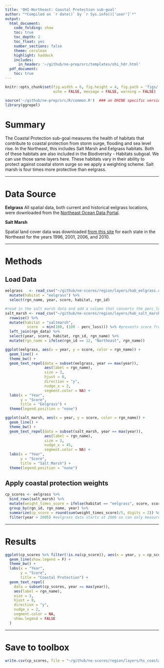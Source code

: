 ```yaml
---
title: 'OHI-Northeast: Coastal Protection sub-goal'
author: "*Compiled on `r date()` by `r Sys.info()['user']`*"
output: 
  html_document:
    code_folding: show
    toc: true
    toc_depth: 2
    toc_float: yes
    number_sections: false
    theme: cerulean
    highlight: haddock
    includes: 
      in_header: '~/github/ne-prep/src/templates/ohi_hdr.html'
  pdf_document:
    toc: true
---
```



``` r
knitr::opts_chunk$set(fig.width = 6, fig.height = 4, fig.path = 'figs/',
                      echo = FALSE, message = FALSE, warning = FALSE)

source('~/github/ne-prep/src/R/common.R')  ### an OHINE specific version of common.R
library(ggrepel)
```

# Summary

The Coastal Protection sub-goal measures the health of habitats that contribute to coastal protection from storm surge, flooding and sea level rise. In the Northeast, this includes Salt Marsh and Eelgrass habitats. Both of these habitats are also included in the Biodiversity - Habitats subgoal. We can use those same layers here. These habitats vary in their ability to protect against coastal storm surge so we apply a weighting scheme. Salt marsh is four times more protective than eelgrass. 

***

# Data Source

**Eelgrass**
All spatial data, both current and historical eelgrass locations, were downloaded from the [Northeast Ocean Data Portal](https://www.northeastoceandata.org/data-explorer/?habitat|biological).

**Salt Marsh**

Spatial land cover data was downloaded [from this site](https://coast.noaa.gov/ccapftp/#/) for each state in the Northeast for the years 1996, 2001, 2006, and 2010.

***
  
# Methods

## Load Data

```r
eelgrass   <- read_csv("~/github/ne-scores/region/layers/hab_eelgrass.csv") %>%
  mutate(habitat = "eelgrass") %>%
  select(rgn_name, year, score, habitat, rgn_id)

#read in the salt marsh data and add a column that converts the perc_loss to a score between 0 and 100
salt_marsh <- read_csv("~/github/ne-scores/region/layers/hab_salt_marsh.csv") %>%
  rowwise() %>%
  mutate(habitat = "saltmarsh",
          score  = min(100, (100 - perc_loss))) %>% #prevents score from going above 100
  left_join(rgn_data) %>%
  select(year, score, habitat, rgn_id, rgn_name) %>%
  mutate(rgn_name = ifelse(rgn_id == 12, "Northeast", rgn_name))
```

```r
ggplot(eelgrass, aes(x = year, y = score, color = rgn_name)) +
  geom_line() +
  theme_bw() +
  geom_text_repel(data = subset(eelgrass, year == max(year)),
                  aes(label = rgn_name),
                  size = 3,
                  hjust = 0,
                  direction = "y",
                  nudge_x = 2,
                  segment.color = NA) +
  labs(x = "Year",
       y = "Score",
       title = "Eelgrass") +
  theme(legend.position = "none")

```

```r
ggplot(salt_marsh, aes(x = year, y = score, color = rgn_name)) +
  geom_line() +
  theme_bw() +
  geom_text_repel(data = subset(salt_marsh, year == max(year)),
                  aes(label = rgn_name),
                  size = 3,
                  nudge_x = 45,
                  segment.color = NA) +
  labs(x = "Year",
       y = "Score",
       title = "Salt Marsh") +
  theme(legend.position = "none")
```

## Apply coastal protection weights

```r
cp_scores <- eelgrass %>%
  bind_rows(salt_marsh) %>%
  mutate(weight_times_score = ifelse(habitat == "eelgrass", score, score*4)) %>%
  group_by(rgn_id, rgn_name, year) %>%
  summarize(cp_score = round(sum(weight_times_score)/5, digits = 2)) %>%
  filter(year > 2005) #eelgrass data starts at 2006 so can only measure CS for overlapping years
```


***

# Results

```r
ggplot(cp_scores %>% filter(!is.na(cp_score)), aes(x = year, y = cp_score, color = rgn_name)) +
  geom_line(show.legend = F) +
  theme_bw() +
  labs(x = "Year",
       y = "Score",
       title = "Coastal Protection") +
  geom_text_repel(
    data = subset(cp_scores, year == max(year)),
    aes(label = rgn_name),
    size = 3,
    hjust = 0,
    direction = "y",
    nudge_x = 2,
    segment.color = NA,
    show.legend = FALSE
  )
```


***

# Save to toolbox

```r
write.csv(cp_scores, file = "~/github/ne-scores/region/layers/hs_coastal_protection.csv")
```




